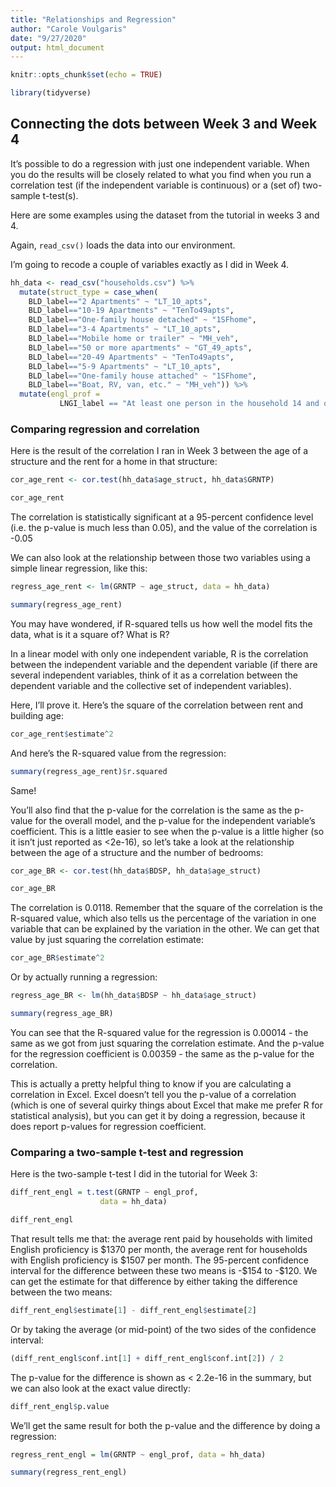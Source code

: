 ```yaml
---
title: "Relationships and Regression"
author: "Carole Voulgaris"
date: "9/27/2020"
output: html_document
---
```


```r
knitr::opts_chunk$set(echo = TRUE)

library(tidyverse)
```

## Connecting the dots between Week 3 and Week 4

It's possible to do a regression with just one independent variable. When you do the results will be closely related to what you find when you run a correlation test (if the independent variable is continuous) or a (set of) two-sample t-test(s).

Here are some examples using the dataset from the tutorial in weeks 3 and 4.

Again, `read_csv()` loads the data into our environment. 

I'm going to recode a couple of variables exactly as I did in Week 4.

```r
hh_data <- read_csv("households.csv") %>%
  mutate(struct_type = case_when(
    BLD_label=="2 Apartments" ~ "LT_10_apts",
    BLD_label=="10-19 Apartments" ~ "TenTo49apts",
    BLD_label=="One-family house detached" ~ "1SFhome",
    BLD_label=="3-4 Apartments" ~ "LT_10_apts",
    BLD_label=="Mobile home or trailer" ~ "MH_veh",
    BLD_label=="50 or more apartments" ~ "GT_49_apts",
    BLD_label=="20-49 Apartments" ~ "TenTo49apts",
    BLD_label=="5-9 Apartments" ~ "LT_10_apts",
    BLD_label=="One-family house attached" ~ "1SFhome",
    BLD_label=="Boat, RV, van, etc." ~ "MH_veh")) %>%
  mutate(engl_prof = 
           LNGI_label == "At least one person in the household 14 and over speaks English only or speaks English 'very well'")
```

### Comparing regression and correlation

Here is the result of the correlation I ran in Week 3 between the age of a structure and the rent for a home in that structure:

``` r
cor_age_rent <- cor.test(hh_data$age_struct, hh_data$GRNTP)

cor_age_rent
```

The correlation is statistically significant at a 95-percent confidence level (i.e. the p-value is much less than 0.05), and the value of the correlation is -0.05

We can also look at the relationship between those two variables using a simple linear regression, like this:

```r
regress_age_rent <- lm(GRNTP ~ age_struct, data = hh_data)

summary(regress_age_rent)
```

You may have wondered, if R-squared tells us how well the model fits the data, what is it a square of? What is R? 

In a linear model with only one independent variable, R is the correlation between the independent variable and the dependent variable (if there are several independent variables, think of it as a correlation between the dependent variable and the collective set of independent variables).

Here, I'll prove it. Here's the square of the correlation between rent and building age:

```r
cor_age_rent$estimate^2
```

And here's the R-squared value from the regression:

```r
summary(regress_age_rent)$r.squared
```

Same!

You'll also find that the p-value for the correlation is the same as the p-value for the overall model, and the p-value for the independent variable's coefficient. This is a little easier to see when the p-value is a little higher (so it isn't just reported as <2e-16), so let's take a look at the relationship between the age of a structure and the number of bedrooms:

```r
cor_age_BR <- cor.test(hh_data$BDSP, hh_data$age_struct)

cor_age_BR
```

The correlation is 0.0118. Remember that the square of the correlation is the R-squared value, which also tells us the percentage of the variation in one variable that can be explained by the variation in the other. We can get that value by just squaring the correlation estimate:

```r
cor_age_BR$estimate^2
```

Or by actually running a regression:

```r
regress_age_BR <- lm(hh_data$BDSP ~ hh_data$age_struct)

summary(regress_age_BR)
```

You can see that the R-squared value for the regression is 0.00014 - the same as we got from just squaring the correlation estimate. And the p-value for the regression coefficient is 0.00359 - the same as the p-value for the correlation.

This is actually a pretty helpful thing to know if you are calculating a correlation in Excel. Excel doesn't tell you the p-value of a correlation (which is one of several quirky things about Excel that make me prefer R for statistical analysis), but you can get it by doing a regression, because it does report p-values for regression coefficient. 

### Comparing a two-sample t-test and regression

Here is the two-sample t-test I did in the tutorial for Week 3:

``` r
diff_rent_engl = t.test(GRNTP ~ engl_prof,
                    data = hh_data)

diff_rent_engl
```

That result tells me that: the average rent paid by households with limited English proficiency is \$1370 per month, the average rent for households with English proficiency is \$1507 per month. The 95-percent confidence interval for the difference between these two means is -\$154 to -\$120. We can get the estimate for that difference by either taking the difference between the two means:

```r
diff_rent_engl$estimate[1] - diff_rent_engl$estimate[2]
```

Or by taking the average (or mid-point) of the two sides of the confidence interval:

```r
(diff_rent_engl$conf.int[1] + diff_rent_engl$conf.int[2]) / 2
```

The p-value for the difference is shown as < 2.2e-16 in the summary, but we can also look at the exact value directly:

```r
diff_rent_engl$p.value
```

We'll get the same result for both the p-value and the difference by doing a regression:

```r
regress_rent_engl = lm(GRNTP ~ engl_prof, data = hh_data)

summary(regress_rent_engl)
```